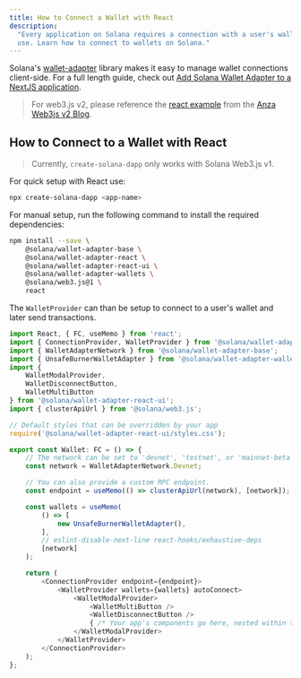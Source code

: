 ```yaml
---
title: How to Connect a Wallet with React
description:
  "Every application on Solana requires a connection with a user's wallet to
  use. Learn how to connect to wallets on Solana."
---
```


Solana's [wallet-adapter](https://github.com/anza-xyz/wallet-adapter) library
makes it easy to manage wallet connections client-side. For a full length guide,
check out
[Add Solana Wallet Adapter to a NextJS application](/developers/guides/wallets/add-solana-wallet-adapter-to-nextjs).

> For web3.js v2, please reference the
> [react example](https://github.com/solana-labs/solana-web3.js/tree/master/examples/react-app)
> from the
> [Anza Web3js v2 Blog](https://www.anza.xyz/blog/solana-web3-js-2-release).

## How to Connect to a Wallet with React

> Currently, `create-solana-dapp` only works with Solana Web3.js v1.

For quick setup with React use:

```bash
npx create-solana-dapp <app-name>
```

For manual setup, run the following command to install the required
dependencies:

```bash
npm install --save \
    @solana/wallet-adapter-base \
    @solana/wallet-adapter-react \
    @solana/wallet-adapter-react-ui \
    @solana/wallet-adapter-wallets \
    @solana/web3.js@1 \
    react
```

The `WalletProvider` can than be setup to connect to a user's wallet and later
send transactions.

```typescript
import React, { FC, useMemo } from 'react';
import { ConnectionProvider, WalletProvider } from '@solana/wallet-adapter-react';
import { WalletAdapterNetwork } from '@solana/wallet-adapter-base';
import { UnsafeBurnerWalletAdapter } from '@solana/wallet-adapter-wallets';
import {
    WalletModalProvider,
    WalletDisconnectButton,
    WalletMultiButton
} from '@solana/wallet-adapter-react-ui';
import { clusterApiUrl } from '@solana/web3.js';

// Default styles that can be overridden by your app
require('@solana/wallet-adapter-react-ui/styles.css');

export const Wallet: FC = () => {
    // The network can be set to 'devnet', 'testnet', or 'mainnet-beta'.
    const network = WalletAdapterNetwork.Devnet;

    // You can also provide a custom RPC endpoint.
    const endpoint = useMemo(() => clusterApiUrl(network), [network]);

    const wallets = useMemo(
        () => [
            new UnsafeBurnerWalletAdapter(),
        ],
        // eslint-disable-next-line react-hooks/exhaustive-deps
        [network]
    );

    return (
        <ConnectionProvider endpoint={endpoint}>
            <WalletProvider wallets={wallets} autoConnect>
                <WalletModalProvider>
                    <WalletMultiButton />
                    <WalletDisconnectButton />
                    { /* Your app's components go here, nested within the context providers. */ }
                </WalletModalProvider>
            </WalletProvider>
        </ConnectionProvider>
    );
};
```
